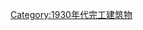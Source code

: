 {{Buildings and structures completed in year|20|19|1938}}
{{Commons category|Built in 1938}}
[[Category:1930年代完工建筑物|Category:1930年代完工建筑物]]